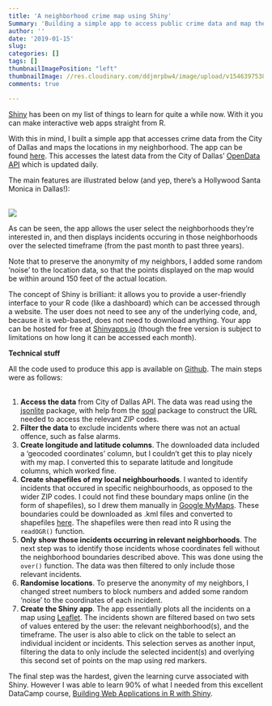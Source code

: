 ```yaml
---
title: 'A neighborhood crime map using Shiny'
Summary: 'Building a simple app to access public crime data and map the location of each incident in my neighorhood'
author: ''
date: '2019-01-15'
slug: 
categories: []
tags: []
thumbnailImagePosition: "left"
thumbnailImage: //res.cloudinary.com/ddjmrpbw4/image/upload/v1546397538/crimemap.png
comments: true

---
```


[Shiny](https://shiny.rstudio.com/) has been on my list of things to learn for quite a while now. With it you can make interactive web apps straight from R. 

With this in mind, I built a simple app that accesses crime data from the City of Dallas and maps the locations in my neighborhood. The app can be found [here](https://stevedoogue.shinyapps.io/crimemap/). This accesses the latest data from the City of Dallas' [OpenData API](https://www.dallasopendata.com/Public-Safety/Police-Incidents/qv6i-rri7) which is updated daily.

The main features are illustrated below (and yep, there's a Hollywood Santa Monica in Dallas!):  
&nbsp;


![](https://res.cloudinary.com/ddjmrpbw4/image/upload/v1546723680/crimemapgif.gif)


As can be seen, the app allows the user select the neighborhoods they're interested in, and then displays incidents occuring in those neighborhoods over the selected timeframe (from  the past month to past three years).

Note that to preserve the anonymity of my neighbors, I added some random 'noise' to the location data, so that the points displayed on the map would be within around 150 feet of the actual location.

The concept of Shiny is brilliant: it allows you to provide a user-friendly interface to your R code (like a dashboard) which can be accessed through a website. The user does not need to see any of the underlying code, and, because it is web-based, does not need to download anything. Your app can be hosted for free at [Shinyapps.io](https://shiny.rstudio.com/deploy/) (though the free version is subject to limitations on how long it can be accessed each month). 

__Technical stuff__

All the code used to produce this app is available on [Github](https://github.com/SteveRxD/Blog/tree/master/content/post/post03-crime-map). The main steps were as follows:  
&nbsp;

1. **Access the data** from City of Dallas API. The data was read using the [jsonlite](https://cran.r-project.org/web/packages/jsonlite/jsonlite.pdf) package, with help from the [soql](https://cran.r-project.org/web/packages/soql/soql.pdf) package to construct the URL needed to access the relevant ZIP codes.   
2. **Filter the data** to exclude incidents where there was not an actual offence, such as false alarms.  
3. **Create longitude and latitude columns**. The downloaded data included a 'geocoded coordinates' column, but I couldn't get this to play nicely with my map. I converted this to separate latitude and longitude columns, which worked fine.
4. **Create shapefiles of my local neighbourhoods**. I wanted to identify incidents that occured in specific neighbourhoods, as opposed to the wider ZIP codes. I could not find these boundary maps online (in the form of shapefiles), so I drew them manually in [Google MyMaps](https://www.google.com/maps/about/mymaps/). These boundaries could be downloaded as .kml files and converted to shapefiles [here](https://mygeodata.cloud/converter/kml-to-shp). The shapefiles were then read into R using the `readOGR()` function.
5. **Only show those incidents occurring in relevant neighborhoods**. The next step was to identify those incidents whose coordinates fell without the neighborhood boundaries described above. This was done using the `over()` function. The data was then filtered to only include those relevant incidents.
6. **Randomise locations**. To preserve the anonymity of my neighbors, I changed street numbers to block numbers and added some random 'noise' to the coordinates of each incident.
7. **Create the Shiny app**. The app essentially plots all the incidents on a map using [Leaflet](https://rstudio.github.io/leaflet/). The incidents shown are filtered based on two sets of values entered by the user: the relevant neighborhood(s), and the timeframe. The user is also able to click on the table to select an individual incident or incidents. This selection serves as another input, filtering the data to only include the selected incident(s) and overlying this second set of points on the map using red markers.

The final step was the hardest, given the learning curve associated with Shiny. However I was able to learn 90% of what I needed from this excellent DataCamp course, [Building Web Applications in R with Shiny](https://www.datacamp.com/courses/building-web-applications-in-r-with-shiny).




